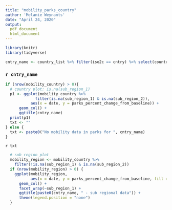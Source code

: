 ```yaml
---
title: "mobility_parks_country"
author: 'Melanie Weynants'
date: "April 24, 2020"
output: 
  pdf_document
  html_document
---
```


```r
library(knitr)
library(tidyverse)

cntry_name <- country_list %>% filter(iso2c == cntry) %>% select(country.name.en) %>% unlist()
```

### `r cntry_name`

```r
if (nrow(mobility_country) > 0){
  # country plot: is.na(sub_region_1)
  p1 <- ggplot(mobility_country %>% 
             filter(is.na(sub_region_1) & is.na(sub_region_2)),
           aes(x = date, y = parks_percent_change_from_baseline)) + 
      geom_col() +
      ggtitle(cntry_name)
  print(p1)
  txt <- ""
} else {
  txt <- paste0("No mobility data in parks for ", cntry_name)
}
```
`r txt`


```r
  # sub region plot
  mobility_region <- mobility_country %>%
    filter(!is.na(sub_region_1) & is.na(sub_region_2)) 
  if (nrow(mobility_region) > 0) {
    ggplot(mobility_region,
           aes(x = date, y = parks_percent_change_from_baseline, fill = sub_region_1)) + 
      geom_col() +
      facet_wrap(~sub_region_1) +
      ggtitle(paste0(cntry_name, " - sub regional data")) +
      theme(legend.position = "none")
  }

```

\FloatBarrier